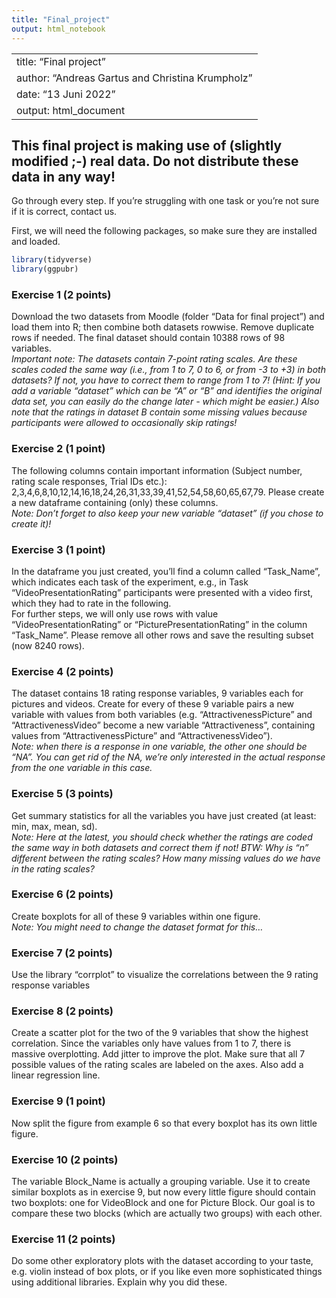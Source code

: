---
title: "Final_project"
output: html_notebook
---

---
title: "Final project"
author: "Andreas Gartus and Christina Krumpholz"
date: "13 Juni 2022"
output: html_document
---

## This final project is making use of (slightly modified ;-) real data. Do not distribute these data in any way!
Go through every step. If you're struggling with one task or you're not sure if it is correct, contact us. 

First, we will need the following packages, so make sure they are installed and loaded. 
```{r}
library(tidyverse)
library(ggpubr)
```


### Exercise 1 (2 points)  
Download the two datasets from Moodle (folder "Data for final project") and load them into R; then combine both datasets rowwise. Remove duplicate rows if needed. The final dataset should contain 10388 rows of 98 variables.  
*Important note: The datasets contain 7-point rating scales. Are these scales coded the same way (i.e., from 1 to 7, 0 to 6, or from -3 to +3) in both datasets? If not, you have to correct them to range from 1 to 7! (Hint: If you add a variable "dataset" which can be "A" or "B" and identifies the original data set, you can easily do the change later - which might be easier.)*
*Also note that the ratings in dataset B contain some missing values because participants were allowed to occasionally skip ratings!*


### Exercise 2 (1 point) 
The following columns contain important information (Subject number, rating scale responses, Trial IDs etc.): 2,3,4,6,8,10,12,14,16,18,24,26,31,33,39,41,52,54,58,60,65,67,79. Please create a new dataframe containing (only) these columns.  
*Note: Don't forget to also keep your new variable "dataset" (if you chose to create it)!*


### Exercise 3 (1 point) 
In the dataframe you just created, you'll find a column called "Task_Name", which indicates each task of the experiment, e.g., in Task "VideoPresentationRating" participants were presented with a video first, which they had to rate in the following.  
For further steps, we will only use rows with value "VideoPresentationRating" or "PicturePresentationRating" in the column "Task_Name". Please remove all other rows and save the resulting subset (now 8240 rows).


### Exercise 4 (2 points) 
The dataset contains 18 rating response variables, 9 variables each for pictures and videos. Create for every of these 9 variable pairs a new variable with values from both variables (e.g. "AttractivenessPicture" and "AttractivenessVideo" become a new variable "Attractiveness", containing values from "AttractivenessPicture" and "AttractivenessVideo").  
*Note: when there is a response in one variable, the other one should be "NA". You can get rid of the NA, we're only interested in the actual response from the one variable in this case.*


### Exercise 5 (3 points) 
Get summary statistics for all the variables you have just created (at least: min, max, mean, sd).  
*Note: Here at the latest, you should check whether the ratings are coded the same way in both datasets and correct them if not! BTW: Why is "n" different between the rating scales? How many missing values do we have in the rating scales?*


### Exercise 6 (2 points) 
Create boxplots for all of these 9 variables within one figure.  
*Note: You might need to change the dataset format for this...*


### Exercise 7 (2 points) 
Use the library "corrplot" to visualize the correlations between the 9 rating response variables


### Exercise 8 (2 points) 
Create a scatter plot for the two of the 9 variables that show the highest correlation. Since the variables only have values from 1 to 7, there is massive overplotting. Add jitter to improve the plot. Make sure that all 7 possible values of the rating scales are labeled on the axes. Also add a linear regression line. 


### Exercise 9 (1 point) 
Now split the figure from example 6 so that every boxplot has its own little figure.


### Exercise 10 (2 points)
The variable Block_Name is actually a grouping variable. Use it to create similar boxplots as in exercise 9, but now every little figure should contain two boxplots: one for VideoBlock and one for Picture Block. Our goal is to compare these two blocks (which are actually two groups) with each other. 


### Exercise 11 (2 points)
Do some other exploratory plots with the dataset according to your taste, e.g. violin instead of box plots, or if you like even more sophisticated things using additional libraries. Explain why you did these.



